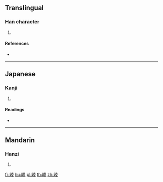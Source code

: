 {{character info/new}}
==Translingual==

===Han character===
{{Han char|rn=102|rad=田|as=09|sn=14|four=|canj=WFQG|ids=⿰田⿱龹土}}

# {{defn|Han|sort=田09}}

====References====
* {{Han ref|kx=0765.100|dkj=21905|dj=1176.070|hdz=42550.070|uh=757B|ud=30075}}

----

==Japanese==

===Kanji===
{{ja-kanji|grade=|rs=田09}}

# {{defn|lang=ja|sort=田09}}

====Readings====
* {{ja-readings|on=[[しょう]] (shō), [[じょう]] (jō)|kun=[[あぜ]] (aze)|nanori=}}

----

==Mandarin==

===Hanzi===
{{cmn-hanzi|pin=[[shéng]] ([[sheng2]])|wg=sheng<sup>2</sup>}}

# {{defn|lang=cmn|sort=田09}}

[[fr:畻]]
[[hu:畻]]
[[pl:畻]]
[[th:畻]]
[[zh:畻]]